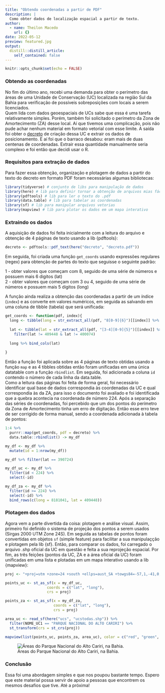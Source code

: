 ```yaml
---
title: "Obtendo coordenadas a partir de PDF"
description: |
  Como obter dados de localização espacial a partir de texto.
author:
  - name: Theilon Macedo
    url: {}
date: 2022-05-12
preview: featured.jpg
output:
  distill::distill_article:
    self_contained: false
---
```



```r
knitr::opts_chunk$set(echo = FALSE)
```


### Obtendo as coordenadas

No fim do último ano, recebi uma demanda para obter o perímetro das áreas de uma Unidade de Conservação (UC) localizada na região Sul da Bahia para verificação de possíveis sobreposições com locais a serem licenciados.  
Quem lida com dados geoespaciais de UCs sabe que essa é uma tarefa relativamente simples. Porém, também foi solicitado o perímetro da Zona de Amortecimento (ZA) desse local. Aí que tivemos uma complicação, pois não pude achar nenhum material em formato vetorial com esse limite. A saída foi obter o [decreto](https://www.planalto.gov.br/ccivil_03/_ato2007-2010/2010/dnn/dnn12640.htm) de criação dessa UC e extrair os dados de posicionamento. E aí foi que o barraco desabou: eram mais de duas centenas de coordenadas. Extrair essa quantidade manualmente seria complexo e foi então que decidi usar o R.  

### Requisitos para extração de dados

Para fazer essa obtenção, organização e plotagem de dados a partir do texto do decreto em formato PDF foram necessárias algumas bibliotecas:  

```r

library(tidyverse) # conjunto de libs para manipulação de dados
library(here) # lib para definir tornar a obtenção de arquivos mias fácil
library(pdftools) # lib para ler o texto do .pdf
library(data.table) # lib para tabelar as coordenadas
library(sf) # lib para manipular arquivos vetorias
library(mapview) # lib para plotar os dados em um mapa interativo
```

### Extraindo os dados

A aquisição de dados foi feita inicialmente com a leitura do arquivo e obtenção de 4 páginas de texto usando a lib {pdftools}:

```r

decreto <- pdftools::pdf_text(here("decreto", "decreto.pdf"))


```

Em seguida, foi criada uma função `get_coords` usando expressões regulares (regex) para obtenção de partes do texto que seguisse o seguinte padrão:  

1 - obter valores que começam com 8, seguido de uma série de números e possuem mais 6 digitos (lat)  
2 - obter valores que começam com 3 ou 4, seguido de uma série de números e possuem mais 5 digitos (long)  

A função ainda realiza a obtenção das coordenadas a partir de um índice (`index`) e as converte em valores numéricos, em seguida as salvando em uma coluna de tibble (tabela) que será unificada:  


```r

get_coords <- function(pdf, index){
  long <- tibble(long = str_extract_all(pdf, "8[0-9]{6}")[[index]] %>% as.numeric())
  
  lat <- tibble(lat = str_extract_all(pdf, "[3-4][0-9]{5}")[[index]] %>% as.numeric()) %>% 
    filter(lat != 409448 & lat != 400074)
  
  long %>% bind_cols(lat)
  
}

```

Então a função foi aplicada sobre as 4 páginas de texto obtidas usando a função `map` e as 4 tibbles obtidas então foram unificadas em uma única datatable com a função `rbindlist`. Em seguida, foi adicionada a coluna `id` contendo o número de cada linha da data.table.  
Como a leitura das páginas foi feita de forma geral, foi necessário identificar qual base de dados correspondia às coordenadas da UC e qual correspondia às da ZA, para isso o documento foi avaliado e foi identificada que a quebra acontecia na coordenada de número 224. Após a separação das séries de coordenadas, foi percebido que um dos pontos do perímetro da Zona de Amortecimento tinha um erro de digitação. Então esse erro teve de ser corrigido de forma manual, sendo a coordenada adicionada à tabela de pontos:  


```r

1:4 %>% 
  purrr::map(get_coords, pdf = decreto) %>%
  data.table::rbindlist() -> my_df

my_df <- my_df %>% 
  mutate(id = 1:nrow(my_df))

my_df %>% filter(lat == 390724)

my_df_uc <- my_df %>% 
  filter(id < 224) %>% 
  select(-id)

my_df_za <- my_df %>% 
  filter(id >= 224) %>% 
  select(-id) %>% 
  bind_rows(c(long = 8181041, lat = 409448))
```

### Plotagem dos dados

Agora vem a parte divertida da coisa: plotagem e análise visual. Assim, primeiro foi definido o sistema de projeção dos pontos a serem usados (Sirgas 2000 UTM Zone 24S). Em seguida as tabelas de pontos foram convertidas em objetos `sf` (simple feature) para facilitar a sua manipulaçção e plotagem pela lib {sf}. Então, para comparar os dados, foi carregado o arquivo .shp oficial da UC em questão e feita a sua reprojeção espacial. Por fim, as três feições (pontos da UC, ZA e a área oficial da UC) foram unificadas em uma lista e plotadas em um mapa interativo usando a lib {mapview}:


```r

proj <- "+proj=utm +zone=24 +south +ellps=aust_SA +towgs84=-57,1,-41,0,0,0,0 +units=m +no_defs"

points_uc <- st_as_sf(x = my_df_uc, 
                   coords = c("lat", "long"), 
                   crs = proj)

points_za <- st_as_sf(x = my_df_za, 
                      coords = c("lat", "long"), 
                      crs = proj)

area_uc <- read_sf(here("ucs", "ucstodas.shp")) %>% 
  filter(NOME_UC1 == "PARQUE NACIONAL DO ALTO CARIRI") %>% 
  st_transform(crs = st_crs(proj))

mapview(list(points_uc, points_za, area_uc), color = c("red", "green", "white")) 
```

![Áreas do Parque Nacional do Alto Cariri, na Bahia.](featured.jpg)  

### Conclusão
Essa foi uma abordagem simples e que nos poupou bastante tempo. Espero que este material possa servir de apoio a pessoas que encontrem os mesmos desafios que tive. Até a próxima!  